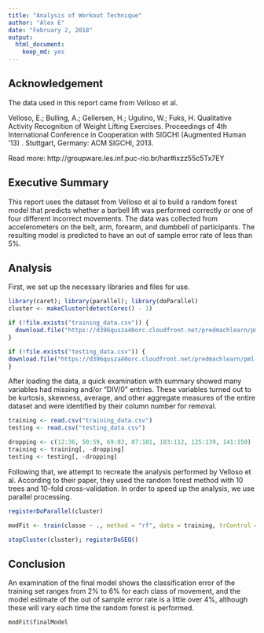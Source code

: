 ```yaml
---
title: "Analysis of Workout Technique"
author: "Alex E"
date: "February 2, 2018"
output: 
  html_document: 
    keep_md: yes
---
```


## Acknowledgement

The data used in this report came from Velloso et al.

Velloso, E.; Bulling, A.; Gellersen, H.; Ugulino, W.; Fuks, H. Qualitative Activity Recognition of Weight Lifting Exercises. Proceedings of 4th International Conference in Cooperation with SIGCHI (Augmented Human '13) . Stuttgart, Germany: ACM SIGCHI, 2013. 

Read more: http://groupware.les.inf.puc-rio.br/har#ixzz55c5Tx7EY

## Executive Summary

This report uses the dataset from Velloso et al to build a random forest model that predicts whether a barbell lift was performed correctly or one of four different incorrect movements. The data was collected from accelerometers on the belt, arm, forearm, and dumbbell of participants. The resulting model is predicted to have an out of sample error rate of less than 5%.

## Analysis

First, we set up the necessary libraries and files for use.

```r
library(caret); library(parallel); library(doParallel)
cluster <- makeCluster(detectCores() - 1)

if (!file.exists("training_data.csv")) {
  download.file("https://d396qusza40orc.cloudfront.net/predmachlearn/pml-training.csv", "training_data.csv")
}

if (!file.exists("testing_data.csv")) {
download.file("https://d396qusza40orc.cloudfront.net/predmachlearn/pml-testing.csv", "testing_data.csv")
}
```

After loading the data, a quick examination with summary showed many variables had missing and/or "DIV/0" entries. These variables turned out to be kurtosis, skewness, average, and other aggregate measures of the entire dataset and were identified by their column number for removal.

```r
training <- read.csv("training_data.csv")
testing <- read.csv("testing_data.csv")

dropping <- c(12:36, 50:59, 69:83, 87:101, 103:112, 125:139, 141:150)
training <- training[, -dropping]
testing <- testing[, -dropping]
```

Following that, we attempt to recreate the analysis performed by Velloso et al. According to their paper, they used the random forest method with 10 trees and 10-fold cross-validation. In order to speed up the analysis, we use parallel processing.

```r
registerDoParallel(cluster)

modFit <- train(classe ~ ., method = "rf", data = training, trControl = trainControl(method = "cv", number = 10, allowParallel = TRUE), preProcess = "pca", ntree = 10, tuneGrid = data.frame(mtry = 10))

stopCluster(cluster); registerDoSEQ()
```

## Conclusion

An examination of the final model shows the classification error of the training set ranges from 2% to 6% for each class of movement, and the model estimate of the out of sample error rate is a little over 4%, although these will vary each time the random forest is performed.

```r
modFit$finalModel
```